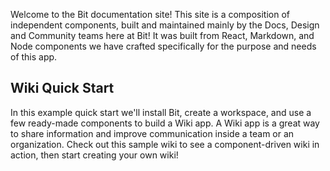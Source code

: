 Welcome to the Bit documentation site! This site is a composition of independent components, built and maintained mainly by the Docs, Design and Community teams here at Bit! It was built from React, Markdown, and Node components we have crafted specifically for the purpose and needs of this app.

## Wiki Quick Start

In this example quick start we'll install Bit, create a workspace, and use a few ready-made components to build a Wiki app.
A Wiki app is a great way to share information and improve communication inside a team or an organization.
Check out this sample wiki to see a component-driven wiki in action, then start creating your own wiki!
